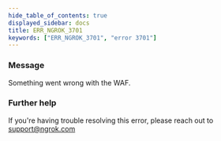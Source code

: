 ```yaml
---
hide_table_of_contents: true
displayed_sidebar: docs
title: ERR_NGROK_3701
keywords: ["ERR_NGROK_3701", "error 3701"]
---
```


### Message

Something went wrong with the WAF.

### Further help

If you're having trouble resolving this error, please reach out to [support@ngrok.com](mailto:support@ngrok.com?subject=Help%20with%20ERR_NGROK_3701)
